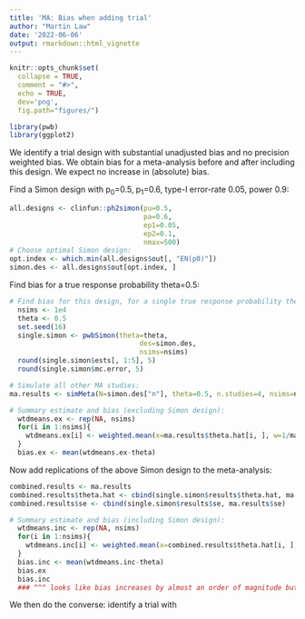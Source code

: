 ```yaml
---
title: 'MA: Bias when adding trial'
author: "Martin Law"
date: '2022-06-06'
output: rmarkdown::html_vignette
---
```


```r
knitr::opts_chunk$set(
  collapse = TRUE,
  comment = "#>",
  echo = TRUE,
  dev='png',
  fig.path="figures/")
```

```r
library(pwb)
library(ggplot2)
```

We identify a trial design with substantial unadjusted bias and no precision weighted bias. We obtain bias for a meta-analysis before and after including this design. We expect no increase in (absolute) bias.


Find a Simon design with p~0~=0.5, p~1~=0.6, type-I error-rate 0.05, power
0.9:

```r
all.designs <- clinfun::ph2simon(pu=0.5,
                                 pa=0.6,
                                 ep1=0.05,
                                 ep2=0.1,
                                 nmax=500)
# Choose optimal Simon design:
opt.index <- which.min(all.designs$out[, "EN(p0)"])
simon.des <- all.designs$out[opt.index, ]
```


Find bias for a true response probability theta=0.5:

```r
# Find bias for this design, for a single true response probability theta:
  nsims <- 1e4
  theta <- 0.5
  set.seed(16)
  single.simon <- pwbSimon(theta=theta,
                                des=simon.des,
                                nsims=nsims)
  round(single.simon$ests[, 1:5], 5)
  round(single.simon$mc.error, 5)
```

```r
# Simulate all other MA studies:
ma.results <- simMeta(N=simon.des["n"], theta=0.5, n.studies=4, nsims=nsims)

# Summary estimate and bias (excluding Simon design):
  wtdmeans.ex <- rep(NA, nsims)
  for(i in 1:nsims){
    wtdmeans.ex[i] <- weighted.mean(x=ma.results$theta.hat[i, ], w=1/ma.results$se[i, ]^2)
  }
  bias.ex <- mean(wtdmeans.ex-theta)

```
Now add replications of the above Simon design to the meta-analysis:


```r
combined.results <- ma.results
combined.results$theta.hat <- cbind(single.simon$results$theta.hat, ma.results$theta.hat)
combined.results$se <- cbind(single.simon$results$se, ma.results$se)

# Summary estimate and bias (including Simon design):
  wtdmeans.inc <- rep(NA, nsims)
  for(i in 1:nsims){
    wtdmeans.inc[i] <- weighted.mean(x=combined.results$theta.hat[i, ], w=1/combined.results$se[i, ]^2)
  }
  bias.inc <- mean(wtdmeans.inc-theta)
  bias.ex
  bias.inc
  ### ^^^ looks like bias increases by almost an order of magnitude but still remains very small.
```




We then do the converse: identify a trial with 
